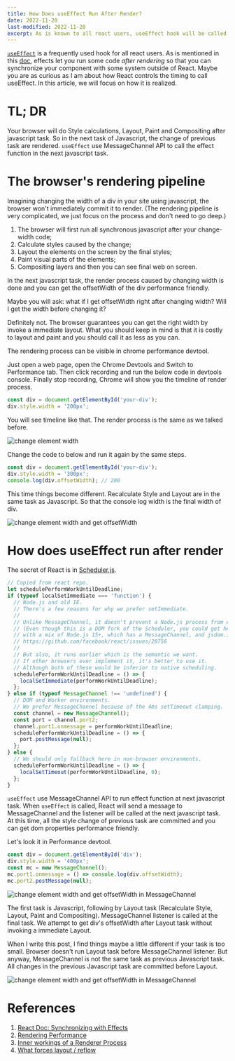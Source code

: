 ---
title: How Does useEffect Run After Render?
date: 2022-11-20
last-modified: 2022-11-20
excerpt: As is known to all react users, useEffect hook will be called after render. Let's get into React to learn how it is realized.
---

[`useEffect`](https://beta.reactjs.org/apis/react/useEffect) is a frequently used hook for all react users.
As is mentioned in this [doc](https://beta.reactjs.org/learn/synchronizing-with-effects),
effects let you run some code _after rendering_ so that you can synchronize your component with some system outside of React.
Maybe you are as curious as I am about how React controls the timing to call useEffect.
In this article, we will focus on how it is realized.

# TL; DR

Your browser will do Style calculations, Layout, Paint and Compositing after javascript task.
So in the next task of Javascript, the change of previous task are rendered.
`useEffect` use MessageChannel API to call the effect function in the next javascript task.

# The browser's rendering pipeline

Imagining changing the width of a div in your site using javascript, the browser won't immediately commit it to render.
(The rendering pipeline is very complicated, we just focus on the process and don't need to go deep.)

1. The browser will first run all synchronous javascript after your change-width code;
2. Calculate styles caused by the change;
3. Layout the elements on the screen by the final styles;
4. Paint visual parts of the elements;
5. Compositing layers and then you can see final web on screen.

In the next javascript task, the render process caused by changing width is done and you can get the offsetWidth of the div performance friendly.

Maybe you will ask: what if I get offsetWidth right after changing width? Will I get the width before changing it?

Definitely not. The browser guarantees you can get the right width by invoke a immediate layout.
What you should keep in mind is that it is costly to layout and paint and you should call it as less as you can.

The rendering process can be visible in chrome performance devtool.

Just open a web page, open the Chrome Devtools and Switch to Performance tab.
Then click recording and run the below code in devtools console.
Finally stop recording, Chrome will show you the timeline of render process.

```js
const div = document.getElementById('your-div');
div.style.width = '200px';
```
You will see timeline like that. The render process is the same as we talked before.

![change element width](../images/how-does-useEffect-run-after-render/change-width.png)

Change the code to below and run it again by the same steps.

```js
const div = document.getElementById('your-div');
div.style.width = '300px';
console.log(div.offsetWidth); // 200
```

This time things become different. Recalculate Style and Layout are in the same task as Javascript.
So that the console log width is the final width of div.

![change element width and get offsetWidth](../images/how-does-useEffect-run-after-render/change-width-get-offsetWidth.png)

# How does useEffect run after render

The secret of React is in [Scheduler.js](https://github.com/facebook/react/blob/HEAD/packages/scheduler/src/forks/Scheduler.js#L599-L630).

```js
// Copied from react repo.
let schedulePerformWorkUntilDeadline;
if (typeof localSetImmediate === 'function') {
  // Node.js and old IE.
  // There's a few reasons for why we prefer setImmediate.
  //
  // Unlike MessageChannel, it doesn't prevent a Node.js process from exiting.
  // (Even though this is a DOM fork of the Scheduler, you could get here
  // with a mix of Node.js 15+, which has a MessageChannel, and jsdom.)
  // https://github.com/facebook/react/issues/20756
  //
  // But also, it runs earlier which is the semantic we want.
  // If other browsers ever implement it, it's better to use it.
  // Although both of these would be inferior to native scheduling.
  schedulePerformWorkUntilDeadline = () => {
    localSetImmediate(performWorkUntilDeadline);
  };
} else if (typeof MessageChannel !== 'undefined') {
  // DOM and Worker environments.
  // We prefer MessageChannel because of the 4ms setTimeout clamping.
  const channel = new MessageChannel();
  const port = channel.port2;
  channel.port1.onmessage = performWorkUntilDeadline;
  schedulePerformWorkUntilDeadline = () => {
    port.postMessage(null);
  };
} else {
  // We should only fallback here in non-browser environments.
  schedulePerformWorkUntilDeadline = () => {
    localSetTimeout(performWorkUntilDeadline, 0);
  };
}
```

`useEffect` use MessageChannel API to run effect function at next javascript task.
When `useEffect` is called, React will send a message to MessageChannel and the listener will be called at the next javascript task.
At this time, all the style change of previous task are committed and you can get dom properties performance friendly.

Let's look it in Performance devtool.

```js
const div = document.getElementById('div');
div.style.width = '400px';
const mc = new MessageChannel();
mc.port1.onmessage = () => console.log(div.offsetWidth);
mc.port2.postMessage(null);
```

![change element width and get offsetWidth in MessageChannel](../images/how-does-useEffect-run-after-render/change-width-MessageChannel-get-offsetWidth.png)

The first task is Javascript, following by Layout task (Recalculate Style, Layout, Paint and Compositing). MessageChannel listener is called at the final task.
We attempt to get div's offsetWidth after Layout task without invoking a immediate Layout.

When I write this post, I find things maybe a little different if your task is too small.
Browser doesn't run Layout task before MessageChannel listener.
But anyway, MessageChannel is not the same task as previous Javascript task. 
All changes in the previous Javascript task are committed before Layout.

![change element width and get offsetWidth in MessageChannel](../images/how-does-useEffect-run-after-render/change-width-MessageChannel-get-offsetWidth-in-same-task.png)

# References

1. [React Doc: Synchronizing with Effects](https://beta.reactjs.org/learn/synchronizing-with-effects)
2. [Rendering Performance](https://web.dev/rendering-performance/)
3. [Inner workings of a Renderer Process](https://developer.chrome.com/blog/inside-browser-part3/)
4. [What forces layout / reflow](https://gist.github.com/paulirish/5d52fb081b3570c81e3a)
